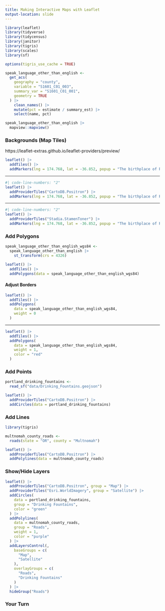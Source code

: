 ```yaml
---
title: Making Interactive Maps with Leaflet
output-location: slide
---
```



```r
library(leaflet)
library(tidyverse)
library(tidycensus)
library(janitor)
library(tigris)
library(scales)
library(sf)
```

```r
options(tigris_use_cache = TRUE)
```


```r
speak_language_other_than_english <-
  get_acs(
    geography = "county",
    variable = "S1601_C01_003",
    summary_var = "S1601_C01_001",
    geometry = TRUE
  ) |>
    clean_names() |>
    mutate(pct = estimate / summary_est) |>
    select(name, pct)
```


```r
speak_language_other_than_english |>
  mapview::mapview()
```

### Backgrounds (Map Tiles)

::: {.notes}
https://leaflet-extras.github.io/leaflet-providers/preview/
:::


```r
leaflet() |>
  addTiles() |>
  addMarkers(lng = 174.768, lat = -36.852, popup = "The birthplace of R")
```

---

```r
#| code-line-numbers: "2"
leaflet() |>
  addProviderTiles("CartoDB.Positron") |>
  addMarkers(lng = 174.768, lat = -36.852, popup = "The birthplace of R")
```

---

```r
#| code-line-numbers: "2"
leaflet() |>
  addProviderTiles("Stadia.StamenToner") |>
  addMarkers(lng = 174.768, lat = -36.852, popup = "The birthplace of R")
```

### Add Polygons


```r
speak_language_other_than_english_wgs84 <-
  speak_language_other_than_english |>
    st_transform(crs = 4326)
```

```r
leaflet() |>
  addTiles() |>
  addPolygons(data = speak_language_other_than_english_wgs84)
```

#### Adjust Borders

```r
leaflet() |>
  addTiles() |>
  addPolygons(
    data = speak_language_other_than_english_wgs84,
    weight = 0
  )
```

---

```r
leaflet() |>
  addTiles() |>
  addPolygons(
    data = speak_language_other_than_english_wgs84,
    weight = 1,
    color = "red"
  )
```

### Add Points

```r
portland_drinking_fountains <-
  read_sf("data/Drinking_Fountains.geojson")
```

```r
leaflet() |>
  addProviderTiles("CartoDB.Positron") |>
  addCircles(data = portland_drinking_fountains)
```

### Add Lines

```r
library(tigris)

multnomah_county_roads <-
  roads(state = "OR", county = "Multnomah")
```

```r
leaflet() |>
  addProviderTiles("CartoDB.Positron") |>
  addPolylines(data = multnomah_county_roads)
```

### Show/Hide Layers

```r
leaflet() |>
  addProviderTiles("CartoDB.Positron", group = "Map") |>
  addProviderTiles("Esri.WorldImagery", group = "Satellite") |>
  addCircles(
    data = portland_drinking_fountains,
    group = "Drinking Fountains",
    color = "green"
  ) |>
  addPolylines(
    data = multnomah_county_roads,
    group = "Roads",
    weight = 1,
    color = "purple"
  ) |>
  addLayersControl(,
    baseGroups = c(
      "Map",
      "Satellite"
    ),
    overlayGroups = c(
      "Roads",
      "Drinking Fountains"
    )
  ) |>
  hideGroup("Roads")
```

### Your Turn {.your-turn}